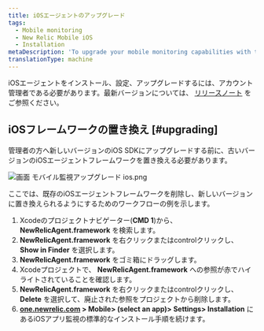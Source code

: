 ```yaml
---
title: iOSエージェントのアップグレード
tags:
  - Mobile monitoring
  - New Relic Mobile iOS
  - Installation
metaDescription: 'To upgrade your mobile monitoring capabilities with the latest iOS agent, start here.'
translationType: machine
---
```



iOSエージェントをインストール、設定、アップグレードするには、アカウント管理者である必要があります。最新バージョンについては、 [リリースノート](/docs/releases/ios) をご参照ください。

## iOSフレームワークの置き換え [#upgrading]

管理者の方へ新しいバージョンのiOS SDKにアップグレードする前に、古いバージョンのiOSエージェントフレームワークを置き換える必要があります。

<img
  title="画面 モバイル監視アップグレード ios.png"
  alt="画面 モバイル監視アップグレード ios.png"
  src={screenMobileMonitoringUpgradeIos0}
/>

<figcaption>
  ここでは、既存のiOSエージェントフレームワークを削除し、新しいバージョンに置き換えられるようにするためのワークフローの例を示します。
</figcaption>

1. Xcodeのプロジェクトナビゲーター(**CMD 1**)から、 **NewRelicAgent.framework** を検索します。
2. **NewRelicAgent.framework** を右クリックまたはcontrolクリックし、 **Show in Finder** を選択します。
3. **NewRelicAgent.framework** をゴミ箱にドラッグします。
4. Xcodeプロジェクトで、 **NewRelicAgent.framework** への参照が赤でハイライトされていることを確認します。
5. **NewRelicAgent.framework** を右クリックまたはcontrolクリックし、 **Delete** を選択して、廃止された参照をプロジェクトから削除します。
6. **[one.newrelic.com](https://one.newrelic.com) > Mobile> (select an app)> Settings> Installation** にあるiOSアプリ監視の標準的なインストール手順を続けます。
